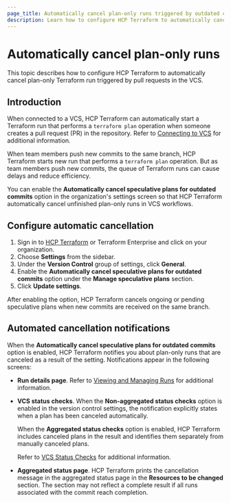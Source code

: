 ```yaml
---
page_title: Automatically cancel plan-only runs triggered by outdated commits
description: Learn how to configure HCP Terraform to automatically cancel Terraform plan operations triggered by pull requests when new commits are pushed to the VCS.
---
```


# Automatically cancel plan-only runs

This topic describes how to configure HCP Terraform to automatically cancel plan-only Terraform run triggered by pull requests in the VCS. 

## Introduction
 
When connected to a VCS, HCP Terraform can automatically start a Terraform run that performs a `terraform plan` operation when someone creates a pull request (PR) in the repository. Refer to [Connecting to VCS](/terraform/cloud-docs/vcs) for additional information. 

When team members push new commits to the same branch, HCP Terraform starts new run that performs a `terraform plan` operation. But as team members push new commits, the queue of Terraform runs can cause delays and reduce efficiency. 

You can enable the **Automatically cancel speculative plans for outdated commits** option in the organization's settings screen so that HCP Terraform automatically cancel unfinished plan-only runs in VCS workflows.

## Configure automatic cancellation 

1. Sign in to [HCP Terraform](https://app.terraform.io/) or Terraform Enterprise and click on your organization.
1. Choose **Settings** from the sidebar.
1. Under the **Version Control** group of settings, click **General**. 
1. Enable the **Automatically cancel speculative plans for outdated commits** option under the **Manage speculative plans** section.
1. Click **Update settings**.

After enabling the option, HCP Terraform cancels ongoing or pending speculative plans when new commits are received on the same branch.

## Automated cancellation notifications

When the **Automatically cancel speculative plans for outdated commits** option is enabled, HCP Terraform notifies you about plan-only runs that are canceled as a result of the setting.  Notifications appear in the following screens:

-  **Run details page**. Refer to [Viewing and Managing Runs](/terraform/cloud-docs/run/manage) for additional information.

- **VCS status checks**. When the **Non-aggregated status checks** option is enabled in the version control settings, the notification explicitly states when a plan has been canceled automatically.

    When the **Aggregated status checks** option is enabled, HCP Terraform includes canceled plans in the result and identifies them separately from manually canceled plans.  

    Refer to [VCS Status Checks](/terraform/cloud-docs/users-teams-organizations/organizations/vcs-status-checks) for additional information.
     
- **Aggregated status page**. HCP Terraform prints the cancellation message in the aggregated status page in the  **Resources to be changed** section. The section may not reflect a complete result if all runs associated with the commit reach completion.